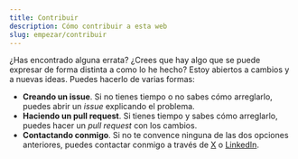 ```yaml
---
title: Contribuir
description: Cómo contribuir a esta web
slug: empezar/contribuir
---
```


¿Has encontrado alguna errata? ¿Crees que hay algo que se puede expresar de forma distinta a como lo he hecho? Estoy abiertos a cambios y a nuevas ideas. Puedes hacerlo de varias formas:

- **Creando un issue**. Si no tienes tiempo o no sabes cómo arreglarlo, puedes abrir un _issue_ explicando el problema.
- **Haciendo un pull request**. Si tienes tiempo y sabes cómo arreglarlo, puedes hacer un _pull request_ con los cambios.
- **Contactando conmigo**. Si no te convence ninguna de las dos opciones anteriores, puedes contactar conmigo a través de [X](https://x.com/juanoa_) o [LinkedIn](https://www.linkedin.com/in/juanoa/).